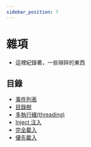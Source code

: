 ```yaml
---
sidebar_position: 7
---
```


# 雜項
- 這裡紀錄著，一些瑣碎的東西

## 目錄
- [事件列表](./events.mdx)
- [目錄樹](./tree.mdx)
- [多執行緒(threading)](./thread.mdx)
- [Inject 注入](./inject.mdx)
- [完全載入](./focus-load.mdx)
- [優先載入](./pre-load.mdx)